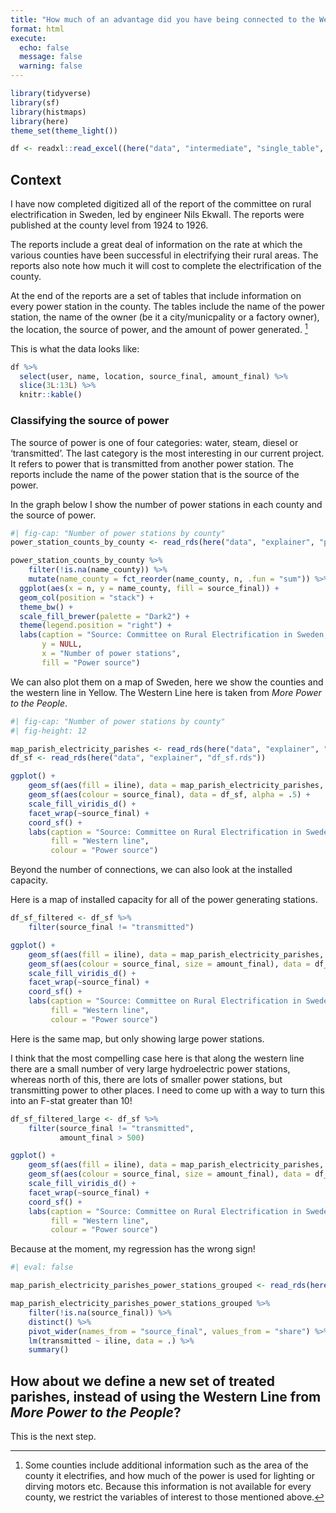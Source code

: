 ```yaml
---
title: "How much of an advantage did you have being connected to the Western Line?"
format: html
execute: 
  echo: false
  message: false
  warning: false
---
```



```r
library(tidyverse)
library(sf)
library(histmaps)
library(here)
theme_set(theme_light())

df <- readxl::read_excel((here("data", "intermediate", "single_table", "combined_data_manual_edits_source_amount.xlsx")))

```



## Context

I have now completed digitized all of the report of the committee on rural electrification in Sweden, led by engineer Nils Ekwall. The reports were published at the county level from 1924 to 1926. 

The reports include a great deal of information on the rate at which the various counties have been successful in electrifying their rural areas. The reports also note how much it will cost to complete the electrification of the county.

At the end of the reports are a set of tables that include information on every power station in the county. The tables include the name of the power station, the name of the owner (be it a city/municpality or a factory owner), the location, the source of power, and the amount of power generated. ^[Some counties include additional information such as the area of the county it electrifies, and how much of the power is used for lighting or dirving motors etc. Because this information is not available for every county, we restrict the variables of interest to those mentioned above.]

This is what the data looks like:

```r
df %>% 
  select(user, name, location, source_final, amount_final) %>% 
  slice(3L:13L) %>%
  knitr::kable()
```

### Classifying the source of power

The source of power is one of four categories: water, steam, diesel or 'transmitted'. The last category is the most interesting in our current project. It refers to power that is transmitted from another power station. The reports include the name of the power station that is the source of the power.

In the graph below I show the number of power stations in each county and the source of power. 

```r
#| fig-cap: "Number of power stations by county"
power_station_counts_by_county <- read_rds(here("data", "explainer", "power_station_counts_by_county.rds"))       

power_station_counts_by_county %>%
    filter(!is.na(name_county)) %>%
    mutate(name_county = fct_reorder(name_county, n, .fun = "sum")) %>%
  ggplot(aes(x = n, y = name_county, fill = source_final)) +
  geom_col(position = "stack") +
  theme_bw() +
  scale_fill_brewer(palette = "Dark2") +
  theme(legend.position = "right") +
  labs(caption = "Source: Committee on Rural Electrification in Sweden, 1924-1926",
       y = NULL,
       x = "Number of power stations",
       fill = "Power source") 

```

We can also plot them on a map of Sweden, here we show the counties and the western line in Yellow. The Western Line here is taken from *More Power to the People*.

```r
#| fig-cap: "Number of power stations by county"
#| fig-height: 12

map_parish_electricity_parishes <- read_rds(here("data", "explainer", "map_parish_electricity_parishes.rds"))
df_sf <- read_rds(here("data", "explainer", "df_sf.rds"))

ggplot() + 
    geom_sf(aes(fill = iline), data = map_parish_electricity_parishes, size = 0.01) +
    geom_sf(aes(colour = source_final), data = df_sf, alpha = .5) +
    scale_fill_viridis_d() +
    facet_wrap(~source_final) +
    coord_sf() +
    labs(caption = "Source: Committee on Rural Electrification in Sweden, 1924-1926",
         fill = "Western line",
         colour = "Power source") 

```

Beyond the number of connections, we can also look at the installed capacity. 

Here is a map of installed capacity for all of the power generating stations.

```r
df_sf_filtered <- df_sf %>% 
    filter(source_final != "transmitted")

ggplot() + 
    geom_sf(aes(fill = iline), data = map_parish_electricity_parishes, size = 0.01) +
    geom_sf(aes(colour = source_final, size = amount_final), data = df_sf_filtered, alpha = .5) +
    scale_fill_viridis_d() +
    facet_wrap(~source_final) +
    coord_sf() +
    labs(caption = "Source: Committee on Rural Electrification in Sweden, 1924-1926",
         fill = "Western line",
         colour = "Power source")
```

Here is the same map, but only showing large power stations. 

I think that the most compelling case here is that along the western line there are a small number of very large hydroelectric power stations, whereas north of this, there are lots of smaller power stations, but transmitting power to other places. I need to come up with a way to turn this into an F-stat greater than 10!


```r

df_sf_filtered_large <- df_sf %>% 
    filter(source_final != "transmitted",
           amount_final > 500)

ggplot() + 
    geom_sf(aes(fill = iline), data = map_parish_electricity_parishes, size = 0.01) +
    geom_sf(aes(colour = source_final, size = amount_final), data = df_sf_filtered_large, alpha = .5) +
    scale_fill_viridis_d() +
    facet_wrap(~source_final) +
    coord_sf() +
    labs(caption = "Source: Committee on Rural Electrification in Sweden, 1924-1926",
         fill = "Western line",
         colour = "Power source")

```


Because at the moment, my regression has the wrong sign!

```r
#| eval: false

map_parish_electricity_parishes_power_stations_grouped <- read_rds(here("data", "explainer", "map_parish_electricity_parishes_power_stations_grouped.rds"))

map_parish_electricity_parishes_power_stations_grouped %>%
    filter(!is.na(source_final)) %>% 
    distinct() %>%
    pivot_wider(names_from = "source_final", values_from = "share") %>% 
    lm(transmitted ~ iline, data = .) %>%
    summary()

```

## How about we define a new set of treated parishes, instead of using the Western Line from *More Power to the People*?

This is the next step.

